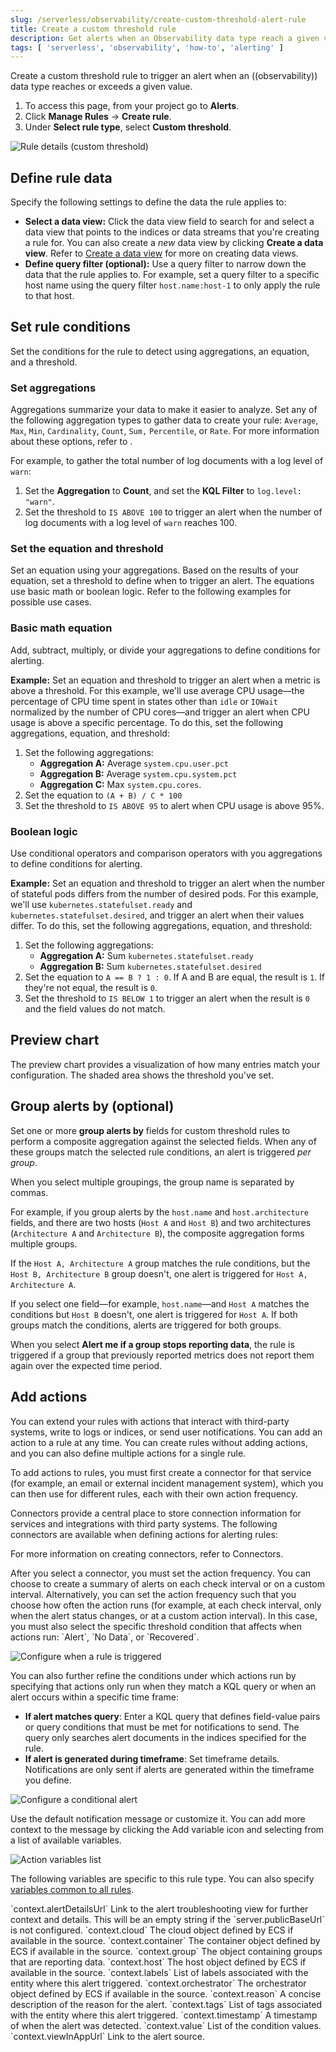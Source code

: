 ```yaml
---
slug: /serverless/observability/create-custom-threshold-alert-rule
title: Create a custom threshold rule
description: Get alerts when an Observability data type reach a given value.
tags: [ 'serverless', 'observability', 'how-to', 'alerting' ]
---
```


<p><DocBadge template="technical preview" /></p>



<Roles role="Editor" goal="create a custom threshold rule" />

Create a custom threshold rule to trigger an alert when an ((observability)) data type reaches or exceeds a given value.

1. To access this page, from your project go to **Alerts**.
1. Click **Manage Rules** -> **Create rule**.
1. Under **Select rule type**, select **Custom threshold**.

![Rule details (custom threshold)](../images/custom-threshold-rule.png)

<div id="custom-threshold-scope"></div>

## Define rule data

Specify the following settings to define the data the rule applies to:

* **Select a data view:** Click the data view field to search for and select a data view that points to the indices or data streams that you're creating a rule for. You can also create a _new_ data view by clicking **Create a data view**. Refer to [Create a data view](((kibana-ref))/data-views.html) for more on creating data views.
* **Define query filter (optional):** Use a query filter to narrow down the data that the rule applies to. For example, set a query filter to a specific host name using the query filter `host.name:host-1` to only apply the rule to that host.

<div id="custom-threshold-rule-conditions"></div>

## Set rule conditions

Set the conditions for the rule to detect using aggregations, an equation, and a threshold.

<div id="custom-threshold-aggregation"></div>

### Set aggregations

Aggregations summarize your data to make it easier to analyze.
Set any of the following aggregation types to gather data to create your rule:
`Average`, `Max`, `Min`, `Cardinality`, `Count`, `Sum,` `Percentile`, or `Rate`.
For more information about these options, refer to <DocLink slug="/serverless/observability/aggregationOptions" />.

For example, to gather the total number of log documents with a log level of `warn`:

1. Set the **Aggregation** to **Count**, and set the **KQL Filter** to `log.level: "warn"`.
1. Set the threshold to `IS ABOVE 100` to trigger an alert when the number of log documents with a log level of `warn` reaches 100.

<div id="custom-threshold-equation"></div>

### Set the equation and threshold

Set an equation using your aggregations. Based on the results of your equation, set a threshold to define when to trigger an alert. The equations use basic math or boolean logic. Refer to the following examples for possible use cases.

<div id="custom-threshold-math-equation"></div>

### Basic math equation

Add, subtract, multiply, or divide your aggregations to define conditions for alerting.

**Example:**
Set an equation and threshold to trigger an alert when a metric is above a threshold. For this example, we'll use average CPU usage—the percentage of CPU time spent in states other than `idle` or `IOWait` normalized by the number of CPU cores—and trigger an alert when CPU usage is above a specific percentage. To do this, set the following aggregations, equation, and threshold:

1. Set the following aggregations:
    * **Aggregation A:** Average `system.cpu.user.pct`
    * **Aggregation B:** Average `system.cpu.system.pct`
    * **Aggregation C:** Max `system.cpu.cores`.
1. Set the equation to `(A + B) / C * 100`
1. Set the threshold to `IS ABOVE 95` to alert when CPU usage is above 95%.

<div id="custom-threshold-boolean-equation"></div>

### Boolean logic

Use conditional operators and comparison operators with you aggregations to define conditions for alerting.

**Example:**
Set an equation and threshold to trigger an alert when the number of stateful pods differs from the number of desired pods. For this example, we'll use `kubernetes.statefulset.ready` and `kubernetes.statefulset.desired`, and trigger an alert when their values differ. To do this, set the following aggregations, equation, and threshold:

1. Set the following aggregations:
    * **Aggregation A:** Sum `kubernetes.statefulset.ready`
    * **Aggregation B:** Sum `kubernetes.statefulset.desired`
1. Set the equation to `A == B ? 1 : 0`. If A and B are equal, the result is `1`. If they're not equal, the result is `0`.
1. Set the threshold to `IS BELOW 1` to trigger an alert when the result is `0` and the field values do not match.

<div id="custom-threshold-chart-preview"></div>

## Preview chart

The preview chart provides a visualization of how many entries match your configuration.
The shaded area shows the threshold you've set.

<div id="custom-threshold-group-by"></div>

## Group alerts by (optional)

Set one or more **group alerts by** fields for custom threshold rules to perform a composite aggregation against the selected fields.
When any of these groups match the selected rule conditions, an alert is triggered _per group_.

When you select multiple groupings, the group name is separated by commas.

For example, if you group alerts by the `host.name` and `host.architecture` fields, and there are two hosts (`Host A` and `Host B`) and two architectures (`Architecture A` and `Architecture B`), the composite aggregation forms multiple groups.

If the `Host A, Architecture A` group matches the rule conditions, but the `Host B, Architecture B` group doesn't, one alert is triggered for `Host A, Architecture A`.

If you select one field—for example, `host.name`—and `Host A` matches the conditions but `Host B` doesn't, one alert is triggered for `Host A`.
If both groups match the conditions, alerts are triggered for both groups.

When you select **Alert me if a group stops reporting data**, the rule is triggered if a group that previously reported metrics does not report them again over the expected time period.

## Add actions

You can extend your rules with actions that interact with third-party systems, write to logs or indices, or send user notifications. You can add an action to a rule at any time. You can create rules without adding actions, and you can also define multiple actions for a single rule.

To add actions to rules, you must first create a connector for that service (for example, an email or external incident management system), which you can then use for different rules, each with their own action frequency.

<DocAccordion buttonContent="Connector types">
Connectors provide a central place to store connection information for services and integrations with third party systems.
The following connectors are available when defining actions for alerting rules:

<Connectors />

For more information on creating connectors, refer to <DocLink slug="/serverless/action-connectors">Connectors</DocLink>.

</DocAccordion>

<DocAccordion buttonContent="Action frequency">
After you select a connector, you must set the action frequency.
You can choose to create a summary of alerts on each check interval or on a custom interval.
Alternatively, you can set the action frequency such that you choose how often the action runs (for example,
at each check interval, only when the alert status changes, or at a custom action interval).
In this case, you must also select the specific threshold condition that affects when actions run: `Alert`, `No Data`, or `Recovered`.

![Configure when a rule is triggered](../images/custom-threshold-run-when.png)

You can also further refine the conditions under which actions run by specifying that actions only run when they match a KQL query or when an alert occurs within a specific time frame:

- **If alert matches query**: Enter a KQL query that defines field-value pairs or query conditions that must be met for notifications to send. The query only searches alert documents in the indices specified for the rule.
- **If alert is generated during timeframe**: Set timeframe details. Notifications are only sent if alerts are generated within the timeframe you define.

![Configure a conditional alert](../images/logs-threshold-conditional-alert.png)

</DocAccordion>

<DocAccordion buttonContent="Action variables">
Use the default notification message or customize it.
You can add more context to the message by clicking the Add variable icon <DocIcon type="indexOpen" title="Add variable" /> and selecting from a list of available variables.

![Action variables list](../images/action-variables-popup.png)

The following variables are specific to this rule type.
You can also specify [variables common to all rules](((kibana-ref))/rule-action-variables.html).

<DocDefList>
    <DocDefTerm>`context.alertDetailsUrl`</DocDefTerm>
    <DocDefDescription>
        Link to the alert troubleshooting view for further context and details. This will be an empty string if the `server.publicBaseUrl` is not configured.
    </DocDefDescription>
    <DocDefTerm>`context.cloud`</DocDefTerm>
    <DocDefDescription>
        The cloud object defined by ECS if available in the source.
    </DocDefDescription>
    <DocDefTerm>`context.container`</DocDefTerm>
    <DocDefDescription>
        The container object defined by ECS if available in the source.
    </DocDefDescription>
    <DocDefTerm>`context.group`</DocDefTerm>
    <DocDefDescription>
        The object containing groups that are reporting data.
    </DocDefDescription>
    <DocDefTerm>`context.host`</DocDefTerm>
    <DocDefDescription>
        The host object defined by ECS if available in the source.
    </DocDefDescription>
    <DocDefTerm>`context.labels`</DocDefTerm>
    <DocDefDescription>
        List of labels associated with the entity where this alert triggered.
    </DocDefDescription>
    <DocDefTerm>`context.orchestrator`</DocDefTerm>
    <DocDefDescription>
        The orchestrator object defined by ECS if available in the source.
    </DocDefDescription>
    <DocDefTerm>`context.reason`</DocDefTerm>
    <DocDefDescription>
        A concise description of the reason for the alert.
    </DocDefDescription>
    <DocDefTerm>`context.tags`</DocDefTerm>
    <DocDefDescription>
        List of tags associated with the entity where this alert triggered.
    </DocDefDescription>
    <DocDefTerm>`context.timestamp`</DocDefTerm>
    <DocDefDescription>
        A timestamp of when the alert was detected.
    </DocDefDescription>
    <DocDefTerm>`context.value`</DocDefTerm>
    <DocDefDescription>
        List of the condition values.
    </DocDefDescription>
    <DocDefTerm>`context.viewInAppUrl`</DocDefTerm>
    <DocDefDescription>
        Link to the alert source.
    </DocDefDescription>
</DocDefList>

</DocAccordion>
